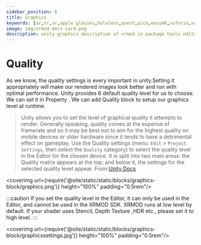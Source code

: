 ```yaml
---
sidebar_position: 6
title: Graphics
keywords: [ar,xr,vr,apple glasses,hololens,quest,pico,easyAR,vuforia,xrmod,mod,doc,XR,facebook,meta,unity]
image: img/xrmod-docs-card.png
description: unity graphics description of xrmod in package tools editor.
---
```


# Quality
As we know, the quality settings is every important in unity.Setting it appropriately will make our rendered images look better and run with optimal performance. Unity provides 6 default quality level for us to choose. We can set it in Property . We can  add Quality block to setup our graphics level at runtime.

> Unity allows you to set the level of graphical quality it attempts to render. Generally speaking, quality comes at the expense of framerate and so it may be best not to aim for the highest quality on mobile devices or older hardware since it tends to have a detrimental effect on gameplay. Use the Quality settings (menu: `Edit` > `Project Settings`, then select the `Quality` category) to select the quality level in the Editor for the chosen device. It is split into two main areas: the Quality matrix appears at the top; and below it, the settings for the selected quality level appear.
From:[Unity Docs](https://docs.unity3d.com/2020.3/Documentation/Manual/class-QualitySettings.html)


<coverimg  url={require('@site/static/static/blocks/graphics-block/graphics.png')} height="100%" padding="0.5rem"/>

:::caution
If you set the quality level in the Editor, it can only be used in the Editor, and cannot be used in the XRMOD SDK. XRMOD runs at low level by default. If your shader uses Stencil, Depth Texture ,HDR  etc., please set it to high level.
:::

<coverimg  url={require('@site/static/static/blocks/graphics-block/graphicssettings.jpg')} height="100%" padding="0.5rem"/>

